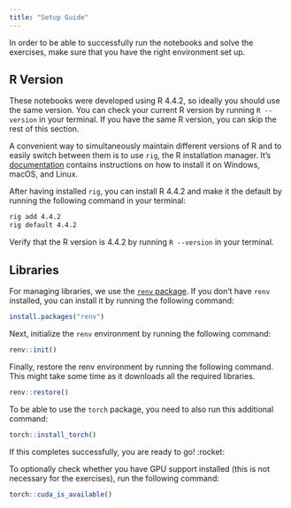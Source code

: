 ```yaml
---
title: "Setup Guide"
---
```


In order to be able to successfully run the notebooks and solve the exercises, make sure that you have the right environment set up.

## R Version

These notebooks were developed using R 4.4.2, so ideally you should use the same version.
You can check your current R version by running `R --version` in your terminal.
If you have the same R version, you can skip the rest of this section.

A convenient way to simultaneously maintain different versions of R and to easily switch between them is to use `rig`, the R installation manager.
It's [documentation](https://github.com/r-lib/rig?tab=readme-ov-file#id-installation) contains instructions on how to install it on Windows, macOS, and Linux.

After having installed `rig`, you can install R 4.4.2 and make it the default by running the following command in your terminal:

```bash
rig add 4.4.2
rig default 4.4.2
```

Verify that the R version is 4.4.2 by running `R --version` in your terminal.

## Libraries

For managing libraries, we use the [`renv` package](https://rstudio.github.io/renv/articles/renv.html).
If you don't have `renv` installed, you can install it by running the following command:

```r
install.packages("renv")
```

Next, initialize the `renv` environment by running the following command:

```r
renv::init()
```

Finally, restore the renv environment by running the following command.
This might take some time as it downloads all the required libraries.

```r
renv::restore()
```

To be able to use the `torch` package, you need to also run this additional command:

```r
torch::install_torch()
```

If this completes successfully, you are ready to go! :rocket:

To optionally check whether you have GPU support installed (this is not necessary for the exercises), run the following command:

```r
torch::cuda_is_available()
```
